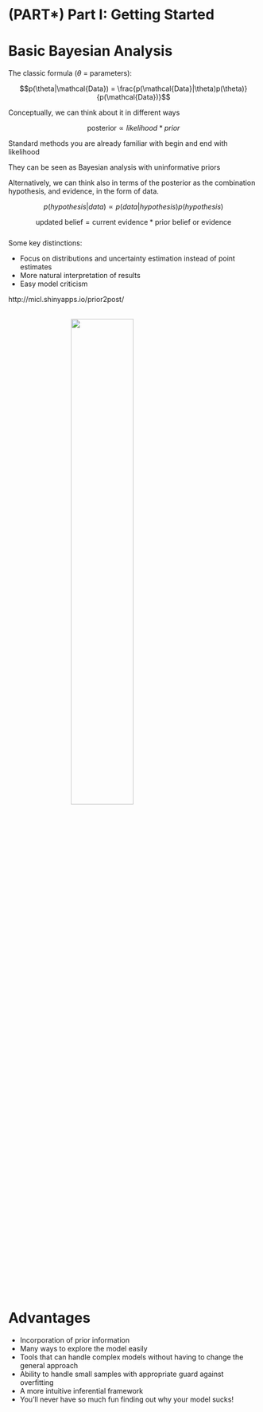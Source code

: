 # (PART\*) Part I: Getting Started {-}

# Basic Bayesian Analysis

The classic formula ($\theta$ = parameters):

$$p(\theta|\mathcal{Data}) = \frac{p(\mathcal{Data}|\theta)p(\theta)}{p(\mathcal{Data})}$$


Conceptually, we can think about it in different ways

$$\mathrm{posterior} \propto likelihood * prior$$

Standard methods you are already familiar with begin and end with likelihood

They can be seen as Bayesian analysis with uninformative priors

Alternatively, we can think also in terms of the posterior as the combination hypothesis, and evidence, in the form of data.<br>

$$p(hypothesis|data) \propto p(data|hypothesis)p(hypothesis)$$

$$\text{updated belief} = \text{current evidence} * \text{prior belief or evidence}$$
<br>
Some key distinctions: 

- Focus on distributions and uncertainty estimation instead of point estimates
- More natural interpretation of results
- Easy model criticism

http://micl.shinyapps.io/prior2post/

<br>
<img src="img/bayes_doc/modified_bayes_theorem.png" style="display:block; margin: 0 auto;" width=50%>

# Advantages

- Incorporation of prior information
- Many ways to explore the model easily
- Tools that can handle complex models without having to change the general approach
- Ability to handle small samples with appropriate guard against overfitting
- A more intuitive inferential framework
- You'll never have so much fun finding out why your model sucks!



